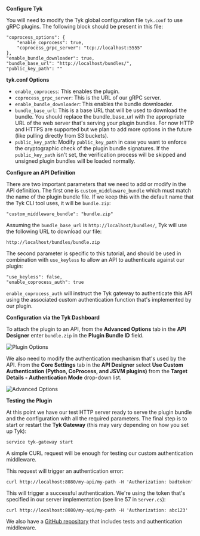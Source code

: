 ---
---

**Configure Tyk**

You will need to modify the Tyk global configuration file `tyk.conf` to use gRPC plugins. The following block should be present in this file:

```{.copyWrapper}
"coprocess_options": {
    "enable_coprocess": true,
    "coprocess_grpc_server": "tcp://localhost:5555"
},
"enable_bundle_downloader": true,
"bundle_base_url": "http://localhost/bundles/",
"public_key_path": ""
```


**tyk.conf Options**

* `enable_coprocess`: This enables the plugin.
* `coprocess_grpc_server`: This is the URL of our gRPC server.
* `enable_bundle_downloader`: This enables the bundle downloader.
* `bundle_base_url`: This is a base URL that will be used to download the bundle. You should replace the bundle_base_url with the appropriate URL of the web server that's serving your plugin bundles. For now HTTP and HTTPS are supported but we plan to add more options in the future (like pulling directly from S3 buckets).
* `public_key_path`: Modify `public_key_path` in case you want to enforce the cryptographic check of the plugin bundle signatures. If the `public_key_path` isn't set, the verification process will be skipped and unsigned plugin bundles will be loaded normally.


**Configure an API Definition**

There are two important parameters that we need to add or modify in the API definition.
The first one is `custom_middleware_bundle` which must match the name of the plugin bundle file. If we keep this with the default name that the Tyk CLI tool uses, it will be `bundle.zip`:

```{.copyWrapper}
"custom_middleware_bundle": "bundle.zip"
```

Assuming the `bundle_base_url` is `http://localhost/bundles/`, Tyk will use the following URL to download our file:

`http://localhost/bundles/bundle.zip`

The second parameter is specific to this tutorial, and should be used in combination with `use_keyless` to allow an API to authenticate against our plugin:

```{.copyWrapper}
"use_keyless": false,
"enable_coprocess_auth": true
```


`enable_coprocess_auth` will instruct the Tyk gateway to authenticate this API using the associated custom authentication function that's implemented by our plugin.

**Configuration via the Tyk Dashboard**

To attach the plugin to an API, from the **Advanced Options** tab in the **API Designer** enter `bundle.zip` in the **Plugin Bundle ID** field.

<img src="/img/2.10/plugin_bundle_id.png" alt="Plugin Options" />

We also need to modify the authentication mechanism that's used by the API.
From the **Core Settings** tab in the **API Designer** select **Use Custom Authentication (Python, CoProcess, and JSVM plugins)** from the **Target Details - Authentication Mode** drop-down list. 

<img src="/img/2.10/custom_auth_python.png" alt="Advanced Options" />

**Testing the Plugin**


At this point we have our test HTTP server ready to serve the plugin bundle and the configuration with all the required parameters.
The final step is to start or restart the **Tyk Gateway** (this may vary depending on how you set up Tyk):

```{.copyWrapper}
service tyk-gateway start
```


A simple CURL request will be enough for testing our custom authentication middleware.

This request will trigger an authentication error:

```{.copyWrapper}
curl http://localhost:8080/my-api/my-path -H 'Authorization: badtoken'
```

This will trigger a successful authentication. We're using the token that's specified in our server implementation (see line 57 in `Server.cs`):


```{.copyWrapper}
curl http://localhost:8080/my-api/my-path -H 'Authorization: abc123'
```

We also have a [GitHub repository](https://github.com/TykTechnologies/tyk-plugin-demo-java/tree/maven) that includes tests and authentication middleware.

[3]: /img/dashboard/system-management/plugin_options_2.5.png
[4]: /img/dashboard/system-management/plugin_auth_mode_2.5.png